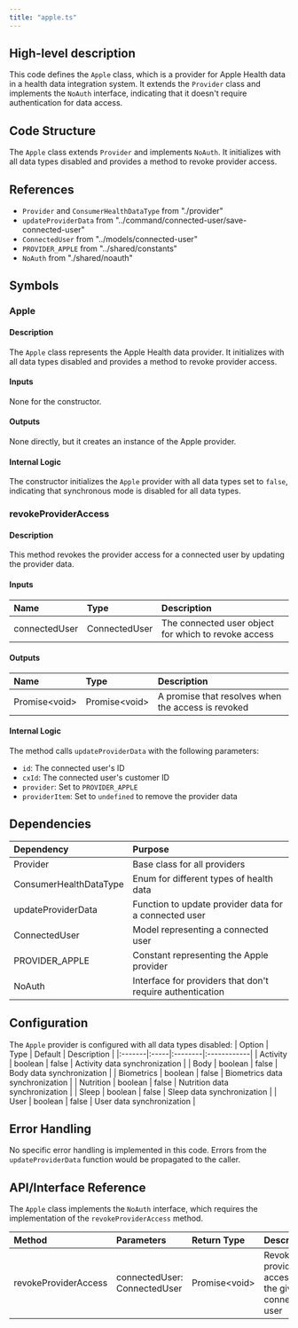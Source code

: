 ```yaml
---
title: "apple.ts"
---
```


## High-level description
This code defines the `Apple` class, which is a provider for Apple Health data in a health data integration system. It extends the `Provider` class and implements the `NoAuth` interface, indicating that it doesn't require authentication for data access.

## Code Structure
The `Apple` class extends `Provider` and implements `NoAuth`. It initializes with all data types disabled and provides a method to revoke provider access.

## References
- `Provider` and `ConsumerHealthDataType` from "./provider"
- `updateProviderData` from "../command/connected-user/save-connected-user"
- `ConnectedUser` from "../models/connected-user"
- `PROVIDER_APPLE` from "../shared/constants"
- `NoAuth` from "./shared/noauth"

## Symbols

### Apple
#### Description
The `Apple` class represents the Apple Health data provider. It initializes with all data types disabled and provides a method to revoke provider access.

#### Inputs
None for the constructor.

#### Outputs
None directly, but it creates an instance of the Apple provider.

#### Internal Logic
The constructor initializes the `Apple` provider with all data types set to `false`, indicating that synchronous mode is disabled for all data types.

### revokeProviderAccess
#### Description
This method revokes the provider access for a connected user by updating the provider data.

#### Inputs
| Name | Type | Description |
|:-----|:-----|:------------|
| connectedUser | ConnectedUser | The connected user object for which to revoke access |

#### Outputs
| Name | Type | Description |
|:-----|:-----|:------------|
| Promise&lt;void&gt; | Promise&lt;void&gt; | A promise that resolves when the access is revoked |

#### Internal Logic
The method calls `updateProviderData` with the following parameters:
- `id`: The connected user's ID
- `cxId`: The connected user's customer ID
- `provider`: Set to `PROVIDER_APPLE`
- `providerItem`: Set to `undefined` to remove the provider data

## Dependencies
| Dependency | Purpose |
|:-----------|:--------|
| Provider | Base class for all providers |
| ConsumerHealthDataType | Enum for different types of health data |
| updateProviderData | Function to update provider data for a connected user |
| ConnectedUser | Model representing a connected user |
| PROVIDER_APPLE | Constant representing the Apple provider |
| NoAuth | Interface for providers that don't require authentication |

## Configuration
The `Apple` provider is configured with all data types disabled:
| Option | Type | Default | Description |
|:-------|:-----|:--------|:------------|
| Activity | boolean | false | Activity data synchronization |
| Body | boolean | false | Body data synchronization |
| Biometrics | boolean | false | Biometrics data synchronization |
| Nutrition | boolean | false | Nutrition data synchronization |
| Sleep | boolean | false | Sleep data synchronization |
| User | boolean | false | User data synchronization |

## Error Handling
No specific error handling is implemented in this code. Errors from the `updateProviderData` function would be propagated to the caller.

## API/Interface Reference
The `Apple` class implements the `NoAuth` interface, which requires the implementation of the `revokeProviderAccess` method.

| Method | Parameters | Return Type | Description |
|:-------|:-----------|:------------|:------------|
| revokeProviderAccess | connectedUser: ConnectedUser | Promise&lt;void&gt; | Revokes provider access for the given connected user |